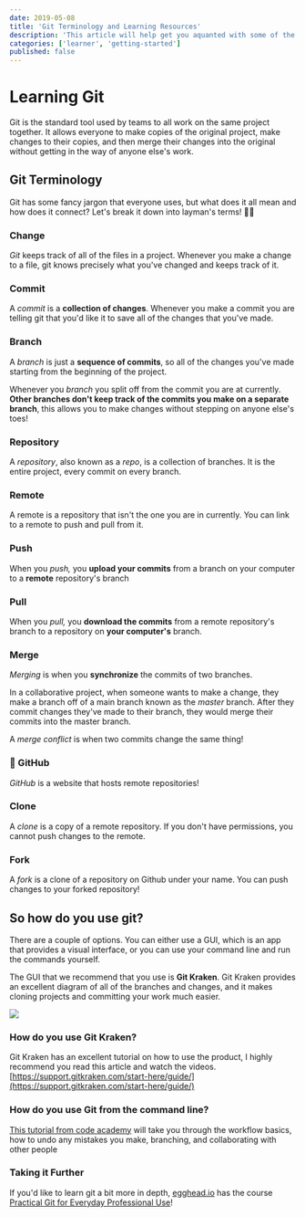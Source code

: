 ```yaml
---
date: 2019-05-08
title: 'Git Terminology and Learning Resources'
description: 'This article will help get you aquanted with some of the common git terms as well as point you towards a couple of excellent learning resources'
categories: ['learner', 'getting-started']
published: false
---
```


# Learning Git

Git is the standard tool used by teams to all work on the same project together. It allows everyone to make copies of the original project, make changes to their copies, and then merge their changes into the original without getting in the way of anyone else's work.

## Git Terminology

Git has some fancy jargon that everyone uses, but what does it all mean and how does it connect? Let's break it down into layman's terms! 👨‍🏫

### Change

*Git* keeps track of all of the files in a project. Whenever you make a change to a file, git knows precisely what you've changed and keeps track of it. 

### Commit

A *commit* is a **collection of changes**. Whenever you make a commit you are telling git that you'd like it to save all of the changes that you've made. 

### Branch

A *branch* is just a **sequence of commits**, so all of the changes you've made starting from the beginning of the project. 

Whenever you *branch* you split off from the commit you are at currently. **Other branches don't keep track of the commits you make on a separate branch**, this allows you to make changes without stepping on anyone else's toes! 

### Repository

A *repository*, also known as a *repo*, is a collection of branches. It is the entire project, every commit on every branch. 

### Remote

A remote is a repository that isn't the one you are in currently. You can link to a remote to push and pull from it. 

### Push

When you *push,* you **upload your commits** from a branch on your computer to a **remote** repository's branch


### Pull

When you *pull,* you **download the commits** from a remote repository's branch to a repository on **your computer's** branch. 


### Merge

*Merging* is when you **synchronize** the commits of two branches. 

In a collaborative project, when someone wants to make a change, they make a branch off of a main branch known as the *master* branch. After they commit changes they've made to their branch, they would merge their commits into the master branch.

A *merge conflict* is when two commits change the same thing! 

### 🐙 GitHub

*GitHub* is a website that hosts remote repositories! 

### Clone

A *clone* is a copy of a remote repository. If you don't have permissions, you cannot push changes to the remote. 


### Fork

A *fork* is a clone of a repository on Github under your name. You can push changes to your forked repository!

## So how do you use git?

There are a couple of options. You can either use a GUI, which is an app that provides a visual interface, or you can use your command line and run the commands yourself. 

The GUI that we recommend that you use is **Git Kraken**. Git Kraken provides an excellent diagram of all of the branches and changes, and it makes cloning projects and committing your work much easier. 

![](../../src/images/photos/git/gitkraken.png)

### How do you use Git Kraken?

Git Kraken has an excellent tutorial on how to use the product, I highly recommend you read this article and watch the videos. [https://support.gitkraken.com/start-here/guide/](https://support.gitkraken.com/start-here/guide/)

### How do you use Git from the command line?

[This tutorial from code academy](https://www.codecademy.com/learn/learn-git) will take you through the workflow basics, how to undo any mistakes you make, branching, and collaborating with other people

### Taking it Further

If you'd like to learn git a bit more in depth, [egghead.io](http://egghead.io) has the course [Practical Git for Everyday Professional Use](https://egghead.io/courses/practical-git-for-everyday-professional-use)!